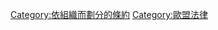 {{Commonscat|European Union treaties}}

[[Category:依組織而劃分的條約|Category:依組織而劃分的條約]]
[[Category:歐盟法律|Category:歐盟法律]]